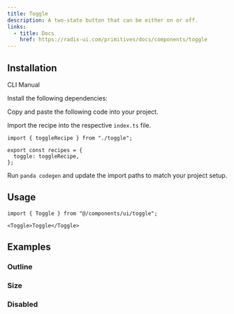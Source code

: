 ```yaml
---
title: Toggle
description: A two-state button that can be either on or off.
links:
  - title: Docs
    href: https://radix-ui.com/primitives/docs/components/toggle
---
```


<ComponentPreview name="toggle-demo" />

## Installation

<InstallationTabs>

<TabsList>
  <TabsTrigger value="cli">CLI</TabsTrigger>
  <TabsTrigger value="manual">Manual</TabsTrigger>
</TabsList>

<TabsContent value="cli">

<PackageRunner command="nore-ui@latest add toggle" />

</TabsContent>

<TabsContent value="manual">

<Steps>

<Step>Install the following dependencies:</Step>

<PackageInstaller name="@radix-ui/react-toggle" />

<Step>Copy and paste the following code into your project.</Step>

<ComponentSource name="toggle.ts" type="recipe" />

<ComponentSource name="toggle.tsx" type="component" />

<Step>Import the recipe into the respective `index.ts` file.</Step>

```tsx
import { toggleRecipe } from "./toggle";

export const recipes = {
  toggle: toggleRecipe,
};
```

<Step>Run `panda codegen` and update the import paths to match your project setup.</Step>

</Steps>

</TabsContent>

</InstallationTabs>

## Usage

```tsx
import { Toggle } from "@/components/ui/toggle";
```

```tsx
<Toggle>Toggle</Toggle>
```

## Examples

### Outline

<ComponentPreview name="toggle-outline" />

### Size

<ComponentPreview name="toggle-size" />

### Disabled

<ComponentPreview name="toggle-disabled" />
